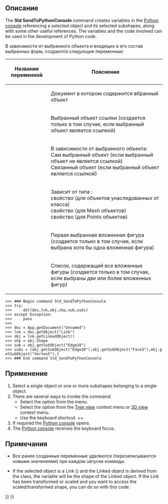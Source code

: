 <languages/>

{{Docnav/ru
|[[Std_Delete/ru|Команда "Удалить"]]
|[[Std_Placement/ru|Команда "Расположение..."]]
|[[Std_Edit_Menu/ru|Меню "Правка"]]
|IconL=Std_Delete.svg
|IconR=Std_Placement.svg
|IconC=Freecad.svg
}}

{{GuiCommand/ru
|Name/ru=Отправить в консоль Python
|Name=Std_SendToPythonConsole
|MenuLocation=Правка → Отправить в консоль Python
|Workbenches=Все
|Shortcut={{KEY|Ctrl}}+{{KEY|Shift}}+{{KEY|P}}
|Version=0.19
}}

<span id="Description"></span>
==Описание==

The '''Std SendToPythonConsole''' command creates variables in the [[Python_console|Python console]] referencing a selected object and its selected subshapes, along with some other useful references. The variables and the code involved can be used in the development of Python code.

В зависимости от выбранного объекта и входящих в его состав выбранных форм, создаются следующие переменные:

{| class="wikitable"
|-
! Название переменной !! Пояснение
|-
| {{Incode|doc}} || Документ в котором содержится вбранный объект
|-
| {{Incode|lnk}} || Выбранный объект ссылки (создается только в том случае, если выбранный объект является ссылкой)
|-
| {{Incode|obj}} || В зависимости от выбранного объекта:<br>
Сам выбранный объект (если выбранный объект не является ссылкой)<br>
Связанный объект (если выбранный объект является ссылкой)<br>
|-
| {{Incode|shp}} || Зависит от типа {{Incode|obj}}:<br>
{{Incode|Shape}} свойство {{Incode|obj}} (для объектов унаследованных от {{Incode|Part::Feature}} класса)<br>
{{Incode|Mesh}} свойство {{Incode|obj}} (для Mesh объектов)<br>
{{Incode|Points}} свойство {{Incode|obj}} (для Points объектов)
|-
| {{Incode|sub}} || Первая выбранная вложенная фигура (создается только в том случае, если выбрана хотя бы одна вложенная фигура)
|-
| {{Incode|subs}} || Список, содержащий все вложенные фигуры (создается только в том случае, если выбраны две или более вложенных фигур)
|}

 >>> ### Begin command Std_SendToPythonConsole
 >>> try:
 >>>     del(doc,lnk,obj,shp,sub,subs)
 >>> except Exception:
 >>>     pass
 >>> 
 >>> doc = App.getDocument("Unnamed")
 >>> lnk = doc.getObject("Link")
 >>> obj = lnk.getLinkedObject()
 >>> shp = obj.Shape
 >>> sub = obj.getSubObject("Edge10")
 >>> subs = [obj.getSubObject("Edge10"),obj.getSubObject("Face3"),obj.getSubObject("Vertex5"),]
 >>> ### End command Std_SendToPythonConsole
{{Caption|Example output: an edge, a face, and a vertex of a [[Std_LinkMake|Link]] to a [[Part_Box|Part Box]] were selected}}

<span id="Usage"></span>
==Применение==

# Select a single object or one or more subshapes belonging to a single object.
# There are several ways to invoke the command:
#* Select the {{MenuCommand|Edit → [[Image:Std_SendToPythonConsole.svg|16px]] Send to Python Console}} option from the menu.
#* Select the {{MenuCommand|[[Image:Std_SendToPythonConsole.svg|16px]] Send to Python Console}} option from the [[Tree_view|Tree view]] context menu or [[3D_view|3D view]] context menu.
#* Use the keyboard shortcut: {{KEY|Ctrl}}+{{KEY|Shift}}+{{KEY|P}}.
# If required the [[Python_console|Python console]] opens.
# The [[Python_console|Python console]] receives the keyboard focus.

<span id="Notes"></span>
==Примечания==

* Все ранее созданные переменные удаляются (перезаписываются новыми значениями) при каждом запуске команды.

* If the selected object is a Link ({{Incode|App::Link}}) and the Linked object is derived from the {{Incode|Part::Feature}} class, the {{Incode|shp}} variable will be the shape of the Linked object. If the Link has been transformed or scaled and you want to access the scaled/transformed shape, you can do so with this code:

: {{Code|code=lnk_shp = Part.getShape(lnk)}}


{{Docnav/ru
|[[Std_Delete/ru|Команда "Удалить"]]
|[[Std_Placement/ru|Команда "Расположение..."]]
|[[Std_Edit_Menu/ru|Меню "Правка"]]
|IconL=Std_Delete.svg
|IconR=Std_Placement.svg
|IconC=Freecad.svg
}}

{{Std_Base_navi{{#translation:}}}}
{{Userdocnavi{{#translation:}}}}